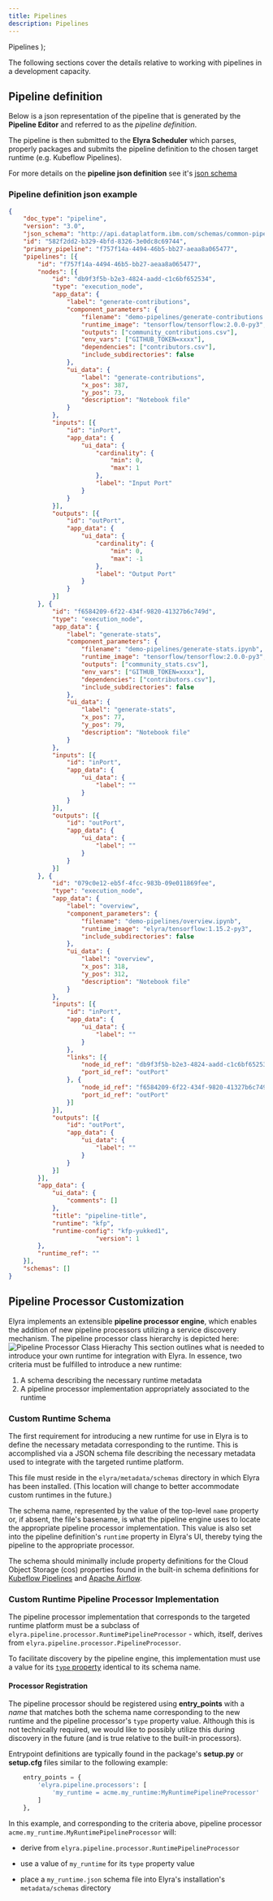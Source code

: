 ```yaml
---
title: Pipelines
description: Pipelines
---
```


  <span>
    Pipelines
  </span>
);

<PageDescription>

The following sections cover the details relative to working with pipelines in a development capacity.

</PageDescription>


## Pipeline definition

Below is a json representation of the pipeline that is generated by the **Pipeline Editor** and referred to as the _pipeline definition_. 

The pipeline is then submitted to the **Elyra Scheduler** which parses, properly packages and 
submits the pipeline definition to the chosen target runtime (e.g. Kubeflow Pipelines).

For more details on the **pipeline json definition** see it's [json schema](https://github.com/elyra-ai/pipeline-schemas/blob/master/common-pipeline/pipeline-flow/pipeline-flow-v3-schema.json)
 
### Pipeline definition json example 

```json
{
	"doc_type": "pipeline",
	"version": "3.0",
	"json_schema": "http://api.dataplatform.ibm.com/schemas/common-pipeline/pipeline-flow/pipeline-flow-v3-schema.json",
	"id": "582f2dd2-b329-4bfd-8326-3e0dc8c69744",
	"primary_pipeline": "f757f14a-4494-46b5-bb27-aeaa8a065477",
	"pipelines": [{
		"id": "f757f14a-4494-46b5-bb27-aeaa8a065477",
		"nodes": [{
			"id": "db9f3f5b-b2e3-4824-aadd-c1c6bf652534",
			"type": "execution_node",
			"app_data": {
				"label": "generate-contributions",
				"component_parameters": {
					"filename": "demo-pipelines/generate-contributions.ipynb",
					"runtime_image": "tensorflow/tensorflow:2.0.0-py3",
					"outputs": ["community_contributions.csv"],
					"env_vars": ["GITHUB_TOKEN=xxxx"],
					"dependencies": ["contributors.csv"],
					"include_subdirectories": false
				},
				"ui_data": {
					"label": "generate-contributions",
					"x_pos": 387,
					"y_pos": 73,
					"description": "Notebook file"
				}
			},
			"inputs": [{
				"id": "inPort",
				"app_data": {
					"ui_data": {
						"cardinality": {
							"min": 0,
							"max": 1
						},
						"label": "Input Port"
					}
				}
			}],
			"outputs": [{
				"id": "outPort",
				"app_data": {
					"ui_data": {
						"cardinality": {
							"min": 0,
							"max": -1
						},
						"label": "Output Port"
					}
				}
			}]
		}, {
			"id": "f6584209-6f22-434f-9820-41327b6c749d",
			"type": "execution_node",
			"app_data": {
				"label": "generate-stats",
				"component_parameters": {
					"filename": "demo-pipelines/generate-stats.ipynb",
					"runtime_image": "tensorflow/tensorflow:2.0.0-py3",
					"outputs": ["community_stats.csv"],
					"env_vars": ["GITHUB_TOKEN=xxxx"],
					"dependencies": ["contributors.csv"],
					"include_subdirectories": false
				},
				"ui_data": {
					"label": "generate-stats",
					"x_pos": 77,
					"y_pos": 79,
					"description": "Notebook file"
				}
			},
			"inputs": [{
				"id": "inPort",
				"app_data": {
					"ui_data": {
						"label": ""
					}
				}
			}],
			"outputs": [{
				"id": "outPort",
				"app_data": {
					"ui_data": {
						"label": ""
					}
				}
			}]
		}, {
			"id": "079c0e12-eb5f-4fcc-983b-09e011869fee",
			"type": "execution_node",
			"app_data": {
				"label": "overview",
				"component_parameters": {
					"filename": "demo-pipelines/overview.ipynb",
					"runtime_image": "elyra/tensorflow:1.15.2-py3",
					"include_subdirectories": false
				},
				"ui_data": {
					"label": "overview",
					"x_pos": 318,
					"y_pos": 312,
					"description": "Notebook file"
				}
			},
			"inputs": [{
				"id": "inPort",
				"app_data": {
					"ui_data": {
						"label": ""
					}
				},
				"links": [{
					"node_id_ref": "db9f3f5b-b2e3-4824-aadd-c1c6bf652534",
					"port_id_ref": "outPort"
				}, {
					"node_id_ref": "f6584209-6f22-434f-9820-41327b6c749d",
					"port_id_ref": "outPort"
				}]
			}],
			"outputs": [{
				"id": "outPort",
				"app_data": {
					"ui_data": {
						"label": ""
					}
				}
			}]
		}],
		"app_data": {
			"ui_data": {
				"comments": []
			},
			"title": "pipeline-title",
			"runtime": "kfp",
			"runtime-config": "kfp-yukked1",
                        "version": 1
		},
		"runtime_ref": ""
	}],
	"schemas": []
}
```


## Pipeline Processor Customization
Elyra implements an extensible **pipeline processor engine**, which enables the addition of new pipeline processors utilizing
a service discovery mechanism.  The pipeline processor class hierarchy is depicted here:
![Pipeline Processor Class Hierachy](../images/ai/pipeline-processor-class-hierarchy.png)
This section outlines what is needed to introduce your own runtime for integration with Elyra.  In essence, two criteria must be fulfilled to introduce a new runtime: 
1. A schema describing the necessary runtime metadata
1. A pipeline processor implementation appropriately associated to the runtime

### Custom Runtime Schema
The first requirement for introducing a new runtime for use in Elyra is to define the necessary metadata corresponding to the runtime.  This is accomplished via a JSON schema file describing the necessary metadata used to integrate with the targeted runtime platform.

This file must reside in the `elyra/metadata/schemas` directory in which Elyra has been installed.  (This location will change to better accommodate custom runtimes in the future.)

The schema name, represented by the value of the top-level `name` property or, if absent, the file's basename, is what the pipeline engine uses to locate the appropriate pipeline processor implementation.  This value is also set into the pipeline definition's `runtime` property in Elyra's UI, thereby tying the pipeline to the appropriate processor.

The schema should minimally include property definitions for the Cloud Object Storage (cos) properties found in the built-in schema definitions for [Kubeflow Pipelines](https://github.com/elyra-ai/elyra/blob/62e1964244ec8ada3e63c9c6d39befd7c046df08/elyra/metadata/schemas/kfp.json#L83-L129) and [Apache Airflow](https://github.com/elyra-ai/elyra/blob/62e1964244ec8ada3e63c9c6d39befd7c046df08/elyra/metadata/schemas/airflow.json#L93-L139).
    
### Custom Runtime Pipeline Processor Implementation
The pipeline processor implementation that corresponds to the targeted runtime platform must be a subclass of `elyra.pipeline.processor.RuntimePipelineProcessor` - which, itself, derives from `elyra.pipeline.processor.PipelineProcessor`.

To facilitate discovery by the pipeline engine, this implementation must use a value for its [`type` property](https://github.com/elyra-ai/elyra/blob/62e1964244ec8ada3e63c9c6d39befd7c046df08/elyra/pipeline/processor.py#L156) identical to its schema name.

#### Processor Registration
The pipeline processor should be registered using **entry_points** with a _name_ that matches both the schema name corresponding to the new runtime and the pipeline processor's `type` property value.  Although this is not technically required, we would like to possibly utilize this during discovery in the future (and is true relative to the built-in processors).

Entrypoint definitions are typically found in the package's **setup.py** or **setup.cfg** files similar to the following example:

```python
    entry_points = {
        'elyra.pipeline.processors': [
            'my_runtime = acme.my_runtime:MyRuntimePipelineProcessor'
        ]
    },
```
In this example, and corresponding to the criteria above, pipeline processor `acme.my_runtime.MyRuntimePipelineProcessor` will:
- derive from `elyra.pipeline.processor.RuntimePipelineProcessor`
  
- use a value of `my_runtime` for its `type` property value
  
- place a `my_runtime.json` schema file into Elyra's installation's `metadata/schemas` directory

